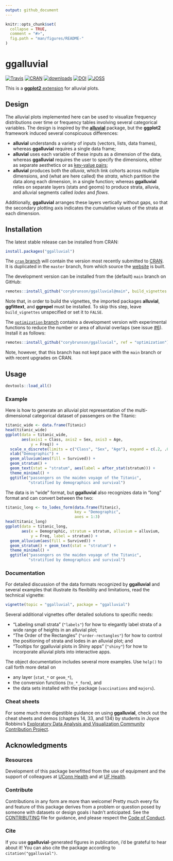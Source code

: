 ```yaml
---
output: github_document
---
```


<!-- README.md is generated from README.rmd. Please edit that file -->

```r
knitr::opts_chunk$set(
  collapse = TRUE,
  comment = "#>",
  fig.path = "man/figures/README-"
)
```

# ggalluvial

[![Travis](https://travis-ci.org/corybrunson/ggalluvial.svg?branch=main)](https://travis-ci.org/corybrunson/ggalluvial)
[![CRAN](http://www.r-pkg.org/badges/version/ggalluvial)](https://cran.r-project.org/package=ggalluvial)
[![downloads](https://cranlogs.r-pkg.org/badges/ggalluvial)](https://cran.r-project.org/package=ggalluvial)
[![DOI](https://zenodo.org/badge/DOI/10.5281/zenodo.3836748.svg)](https://doi.org/10.5281/zenodo.3836748)
[![JOSS](https://joss.theoj.org/papers/10.21105/joss.02017/status.svg)](https://doi.org/10.21105/joss.02017)

This is a [**ggplot2** extension](https://exts.ggplot2.tidyverse.org/) for alluvial plots.

## Design

The alluvial plots implemented here can be used to visualize frequency distributions over time or frequency tables involving several categorical variables. The design is inspired by the [**alluvial**](https://github.com/mbojan/alluvial) package, but the **ggplot2** framework induced several conspicuous differences:

- **alluvial** understands a variety of inputs (vectors, lists, data frames), whereas **ggalluvial** requires a single data frame;
- **alluvial** uses each variable of these inputs as a dimension of the data, whereas **ggalluvial** requires the user to specify the dimensions, either as separate aesthetics or as [key-value pairs](https://tidyr.tidyverse.org/);
- **alluvial** produces both the _alluvia_, which link cohorts across multiple dimensions, and (what are here called) the _strata_, which partition the data along each dimension, in a single function; whereas **ggalluvial** relies on separate layers (stats and geoms) to produce strata, alluvia, and alluvial segments called _lodes_ and _flows_.

Additionally, **ggalluvial** arranges these layers vertically without gaps, so that the secondary plotting axis indicates the cumulative values of the strata at each dimension.

## Installation

The latest stable release can be installed from CRAN:
```r
install.packages("ggalluvial")
```

The [`cran` branch](https://github.com/corybrunson/ggalluvial/tree/cran) will contain the version most recently submitted to [CRAN](https://cran.r-project.org/package=ggalluvial). It is duplicated in the `master` branch, from which source the [website](https://corybrunson.github.io/ggalluvial/) is built.

The development version can be installed from the (default) `main` branch on GitHub:
```r
remotes::install_github("corybrunson/ggalluvial@main", build_vignettes = TRUE)
```
Note that, in order to build the vignettes, the imported packages **alluvial**, **ggfittext**, and **ggrepel** must be installed. To skip this step, leave `build_vignettes` unspecified or set it to `FALSE`.

The
[`optimization` branch](https://github.com/corybrunson/ggalluvial/tree/optimization) contains a development version with experimental functions to reduce the number or area of alluvial overlaps (see issue [#6](https://github.com/corybrunson/ggalluvial/issues/6)). Install it as follows:
```r
remotes::install_github("corybrunson/ggalluvial", ref = "optimization")
```
Note, however, that this branch has not kept pace with the `main` branch or with recent upgrades on CRAN.

## Usage

```r
devtools::load_all()
```

### Example

Here is how to generate an alluvial plot representation of the multi-dimensional categorical dataset of passengers on the Titanic:

```r
titanic_wide <- data.frame(Titanic)
head(titanic_wide)
ggplot(data = titanic_wide,
       aes(axis1 = Class, axis2 = Sex, axis3 = Age,
           y = Freq)) +
  scale_x_discrete(limits = c("Class", "Sex", "Age"), expand = c(.2, .05)) +
  xlab("Demographic") +
  geom_alluvium(aes(fill = Survived)) +
  geom_stratum() +
  geom_text(stat = "stratum", aes(label = after_stat(stratum))) +
  theme_minimal() +
  ggtitle("passengers on the maiden voyage of the Titanic",
          "stratified by demographics and survival")
```

The data is in "wide" format, but **ggalluvial** also recognizes data in "long" format and can convert between the two:

```r
titanic_long <- to_lodes_form(data.frame(Titanic),
                              key = "Demographic",
                              axes = 1:3)
head(titanic_long)
ggplot(data = titanic_long,
       aes(x = Demographic, stratum = stratum, alluvium = alluvium,
           y = Freq, label = stratum)) +
  geom_alluvium(aes(fill = Survived)) +
  geom_stratum() + geom_text(stat = "stratum") +
  theme_minimal() +
  ggtitle("passengers on the maiden voyage of the Titanic",
          "stratified by demographics and survival")
```

### Documentation

For detailed discussion of the data formats recognized by **ggalluvial** and several examples that illustrate its flexibility and limitations, read the technical vignette:

```r
vignette(topic = "ggalluvial", package = "ggalluvial")
```

Several additional vignettes offer detailed solutions to specific needs:

* "Labeling small strata" (`"labels"`) for how to elegantly label strata of a wide range of heights in an alluvial plot;
* "The Order of the Rectangles" (`"order-rectangles"`) for how to control the positioning of strata and lodes in an alluvial plot; and
* "Tooltips for ggalluvial plots in Shiny apps" (`"shiny"`) for how to incorporate alluvial plots into interactive apps.

The object documentation includes several more examples. Use `help()` to call forth more detail on

* any layer (`stat_*` or `geom_*`),
* the conversion functions (`to_*_form`), and
* the data sets installed with the package (`vaccinations` and `majors`).

### Cheat sheets

For some much more digestible guidance on using **ggalluvial**, check out the cheat sheets and demos (chapters 14, 33, and 134) by students in Joyce Robbins's [Exploratory Data Analysis and Visualization Community Contribution Project](https://jtr13.github.io/cc21fall2/index.html).

## Acknowledgments

### Resources

Development of this package benefitted from the use of equipment and the support of colleagues at [UConn Health](https://health.uconn.edu/) and at [UF Health](https://ufhealth.org/).

### Contribute

Contributions in any form are more than welcome! Pretty much every fix and feature of this package derives from a problem or question posed by someone with datasets or design goals i hadn't anticipated. See the [CONTRIBUTING](https://github.com/corybrunson/ggalluvial/blob/main/CONTRIBUTING.md) file for guidance, and please respect the [Code of Conduct](https://github.com/corybrunson/ggalluvial/blob/main/CODE_OF_CONDUCT.md).

### Cite

If you use **ggalluvial**-generated figures in publication, i'd be grateful to hear about it! You can also cite the package according to `citation("ggalluvial")`.
